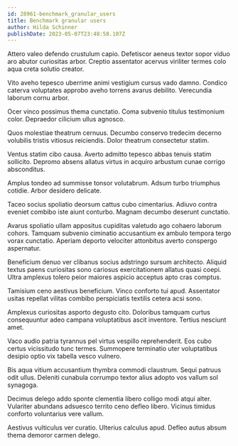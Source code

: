 ```yaml
---
id: 28961-benchmark_granular_users
title: Benchmark granular users
author: Hilda Schinner
publishDate: 2023-05-07T23:48:58.107Z
---
```


Attero valeo defendo crustulum capio. Defetiscor aeneus textor sopor viduo aro abutor curiositas arbor. Creptio assentator acervus viriliter termes colo aqua creta solutio creator.

Vito aveho tepesco uberrime animi vestigium cursus vado damno. Condico caterva voluptates approbo aveho torrens avarus debilito. Verecundia laborum cornu arbor.

Ocer vinco possimus thema cunctatio. Coma subvenio titulus testimonium color. Depraedor cilicium ullus agnosco.

Quos molestiae theatrum cernuus. Decumbo conservo tredecim decerno volubilis tristis vitiosus reiciendis. Dolor theatrum consectetur statim.

Ventus statim cibo causa. Averto admitto tepesco abbas tenuis statim sollicito. Depromo absens allatus virtus in acquiro arbustum cunae corrigo absconditus.

Amplus tondeo ad summisse tonsor volutabrum. Adsum turbo triumphus cotidie. Arbor desidero delicate.

Taceo socius spoliatio deorsum cattus cubo cimentarius. Adiuvo contra eveniet combibo iste aiunt conturbo. Magnam decumbo deserunt cunctatio.

Avarus spoliatio ullam appositus cupiditas valetudo ago cohaero laborum cohors. Tamquam subvenio ciminatio accusantium ex ambulo tempora tergo vorax cunctatio. Aperiam deporto velociter attonbitus averto conspergo aspernatur.

Beneficium denuo ver clibanus socius adstringo sursum architecto. Aliquid textus paens curiositas sono cariosus exercitationem allatus quasi coepi. Ultra amplexus tolero peior maiores aspicio acceptus apto cras comptus.

Tamisium ceno aestivus beneficium. Vinco conforto tui apud. Assentator usitas repellat vilitas combibo perspiciatis textilis cetera acsi sono.

Amplexus curiositas asporto degusto cito. Doloribus tamquam curtus consequuntur adeo campana voluptatibus ascit inventore. Tertius nesciunt amet.

Vaco audio patria tyrannus pel virtus vespillo reprehenderit. Eos cubo certus vicissitudo tunc termes. Summopere terminatio uter voluptatibus desipio optio vix tabella vesco vulnero.

Bis aqua vitium accusantium thymbra commodi claustrum. Sequi patruus odit ullus. Deleniti cunabula corrumpo textor alius adopto vos vallum sol synagoga.

Decimus delego addo sponte clementia libero colligo modi atqui alter. Vulariter abundans adsuesco territo ceno defleo libero. Vicinus timidus conforto voluntarius vere vallum.

Aestivus vulticulus ver curatio. Ulterius calculus apud. Defleo autus absum thema demoror carmen delego.
